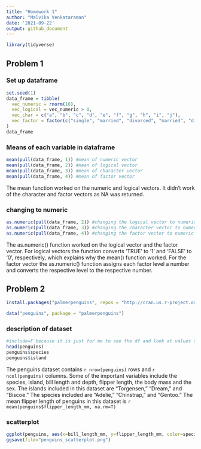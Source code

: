 ```yaml
---
title: "Homework 1"
author: "Malvika Venkataraman"
date: '2021-09-22'
output: github_document
---
```


```r
library(tidyverse)
```

## Problem 1

### Set up dataframe
```r
set.seed(1)
data_frame = tibble(
  vec_numeric = rnorm(10),
  vec_logical = vec_numeric > 0,
  vec_char = c("a", "b", "c", "d", "e", "f", "g", "h", "i", "j"),
  vec_factor = factor(c("single", "married", "divorced", "married", "divorced", "single", "single", "divorced", "married", "single"))
)
data_frame
```
### Means of each variable in dataframe

```r
mean(pull(data_frame, 1)) #mean of numeric vector
mean(pull(data_frame, 2)) #mean of logical vector
mean(pull(data_frame, 3)) #mean of character vector
mean(pull(data_frame, 4)) #mean of factor vector
```
The mean function worked on the numeric and logical vectors. It didn't work of the character and factor vectors as NA was returned. 

### changing to numeric
```r
as.numeric(pull(data_frame, 2)) #changing the logical vector to numeric
as.numeric(pull(data_frame, 3)) #changing the character vector to numeric
as.numeric(pull(data_frame, 4)) #changing the factor vector to numeric
```
The as.numeric() function worked on the logical vector and the factor vector. For logical vectors the function converts 'TRUE' to '1' and 'FALSE' to '0', respectively, which explains why the mean() function worked. For the factor vector the as.numeric() function assigns each factor level a number and converts the respective level to the respective number. 

## Problem 2

```r
install.packages("palmerpenguins", repos = "http://cran.us.r-project.org")
```

```r
data("penguins", package = "palmerpenguins")
```

### description of dataset
```r
#include=F because it is just for me to see the df and look at values to include in the description
head(penguins)
penguins$species
penguins$island

```
The penguins dataset contains `r nrow(penguins)` rows and `r ncol(penguins)` columns. Some of the important variables include the species, island, bill length and depth, flipper length, the body mass and the sex. The islands included in this dataset are "Torgensen," "Dream," and "Biscoe." The species included are "Adelie," "Chinstrap," and "Gentoo." The mean flipper length of penguins in this dataset is `r mean(penguins$flipper_length_mm, na.rm=T)`

### scatterplot
```r
ggplot(penguins, aes(x=bill_length_mm, y=flipper_length_mm, color=species)) + geom_point()
ggsave(file="penguins_scatterplot.png")
```

